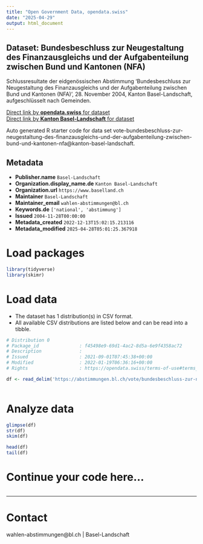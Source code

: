 ```yaml
---
title: "Open Government Data, opendata.swiss"
date: "2025-04-29"
output: html_document
---
```


## Dataset: Bundesbeschluss zur Neugestaltung des Finanzausgleichs und der Aufgabenteilung zwischen Bund und Kantonen (NFA)

Schlussresultate der eidgenössischen Abstimmung 'Bundesbeschluss zur Neugestaltung des Finanzausgleichs und der Aufgabenteilung zwischen Bund und Kantonen (NFA)', 28. November 2004, Kanton Basel-Landschaft, aufgeschlüsselt nach Gemeinden.

[Direct link by **opendata.swiss** for dataset](https://opendata.swiss/de/dataset/bundesbeschluss-zur-neugestaltung-des-finanzausgleichs-und-der-aufgabenteilung-zwischen-bund-un4)<br>
[Direct link by **Kanton Basel-Landschaft** for dataset](https://abstimmungen.bl.ch/vote/bundesbeschluss-zur-neugestaltung-des-finanzausgleichs-und-der-aufgabenteilung-zwischen-bund-und-kantonen-nfa/data)

Auto generated R starter code for data set vote-bundesbeschluss-zur-neugestaltung-des-finanzausgleichs-und-der-aufgabenteilung-zwischen-bund-und-kantonen-nfa@kanton-basel-landschaft.

## Metadata

- **Publisher.name** `Basel-Landschaft`
- **Organization.display_name.de** `Kanton Basel-Landschaft`
- **Organization.url** `https://www.baselland.ch`
- **Maintainer** `Basel-Landschaft`
- **Maintainer_email** `wahlen-abstimmungen@bl.ch`
- **Keywords.de** `['national', 'abstimmung']`
- **Issued** `2004-11-28T00:00:00`
- **Metadata_created** `2022-12-13T15:02:15.213116`
- **Metadata_modified** `2025-04-28T05:01:25.367918`


# Load packages

```r

library(tidyverse)
library(skimr)

```

# Load data

-   The dataset has 1 distribution(s) in CSV format.
-   All available CSV distributions are listed below and can be read into a tibble.

```r

# Distribution 0
# Package_id               : f45498e9-69d1-4ac2-8d5a-6e9f4358ac72
# Description              : 
# Issued                   : 2021-09-01T07:45:38+00:00
# Modified                 : 2022-01-19T06:36:16+00:00
# Rights                   : https://opendata.swiss/terms-of-use#terms_by

df <- read_delim('https://abstimmungen.bl.ch/vote/bundesbeschluss-zur-neugestaltung-des-finanzausgleichs-und-der-aufgabenteilung-zwischen-bund-und-kantonen-nfa/data-csv')



```

# Analyze data

```r

glimpse(df)
str(df)
skim(df)

head(df)
tail(df)

```

# Continue your code here...

```r

```

------------------------------------------------------------------------

# Contact

wahlen-abstimmungen@bl.ch | Basel-Landschaft
